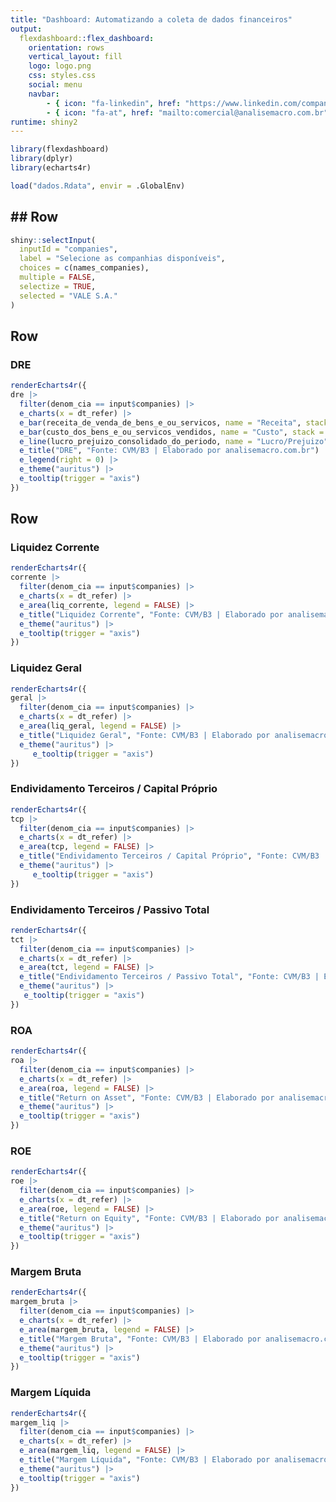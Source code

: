 ```yaml
---
title: "Dashboard: Automatizando a coleta de dados financeiros"
output: 
  flexdashboard::flex_dashboard:
    orientation: rows
    vertical_layout: fill
    logo: logo.png
    css: styles.css
    social: menu
    navbar:
        - { icon: "fa-linkedin", href: "https://www.linkedin.com/company/an%C3%A1lise-macro/", align: right }
        - { icon: "fa-at", href: "mailto:comercial@analisemacro.com.br", align: right }
runtime: shiny2
---
```


<script>
$('.navbar-logo').wrap('<a href="https://analisemacro.com.br/" target=_blank>');
</script>

```r
library(flexdashboard)
library(dplyr)
library(echarts4r)
```


```r
load("dados.Rdata", envir = .GlobalEnv)
```


## Row {.sidebar data-width="200"}
-----------------------------------------

```r
shiny::selectInput(
  inputId = "companies",
  label = "Selecione as companhias disponíveis",
  choices = c(names_companies),
  multiple = FALSE,
  selectize = TRUE,
  selected = "VALE S.A."
)
```

Row {data-width=575}
--------------------------------------

### DRE

```r
renderEcharts4r({
dre |> 
  filter(denom_cia == input$companies) |> 
  e_charts(x = dt_refer) |> 
  e_bar(receita_de_venda_de_bens_e_ou_servicos, name = "Receita", stack = "grp") |> 
  e_bar(custo_dos_bens_e_ou_servicos_vendidos, name = "Custo", stack = "grp") |> 
  e_line(lucro_prejuizo_consolidado_do_periodo, name = "Lucro/Prejuizo") |> 
  e_title("DRE", "Fonte: CVM/B3 | Elaborado por analisemacro.com.br") |> 
  e_legend(right = 0) |> 
  e_theme("auritus") |> 
  e_tooltip(trigger = "axis") 
})
```



Row {.tabset}
-----------------------------------------------------------------------
### Liquidez Corrente

```r
renderEcharts4r({
corrente |> 
  filter(denom_cia == input$companies) |> 
  e_charts(x = dt_refer) |> 
  e_area(liq_corrente, legend = FALSE) |> 
  e_title("Liquidez Corrente", "Fonte: CVM/B3 | Elaborado por analisemacro.com.br") |> 
  e_theme("auritus") |> 
  e_tooltip(trigger = "axis") 
})
```

### Liquidez Geral

```r
renderEcharts4r({
geral |> 
  filter(denom_cia == input$companies) |> 
  e_charts(x = dt_refer) |> 
  e_area(liq_geral, legend = FALSE) |> 
  e_title("Liquidez Geral", "Fonte: CVM/B3 | Elaborado por analisemacro.com.br") |> 
  e_theme("auritus") |> 
     e_tooltip(trigger = "axis") 
})
```

### Endividamento Terceiros / Capital Próprio

```r
renderEcharts4r({
tcp |> 
  filter(denom_cia == input$companies) |> 
  e_charts(x = dt_refer) |> 
  e_area(tcp, legend = FALSE) |> 
  e_title("Endividamento Terceiros / Capital Próprio", "Fonte: CVM/B3 | Elaborado por analisemacro.com.br") |> 
  e_theme("auritus") |> 
     e_tooltip(trigger = "axis") 
})
```

### Endividamento Terceiros / Passivo Total

```r
renderEcharts4r({
tct |> 
  filter(denom_cia == input$companies) |> 
  e_charts(x = dt_refer) |> 
  e_area(tct, legend = FALSE) |> 
  e_title("Endividamento Terceiros / Passivo Total", "Fonte: CVM/B3 | Elaborado por analisemacro.com.br") |> 
  e_theme("auritus") |> 
   e_tooltip(trigger = "axis") 
})
```

### ROA 


```r
renderEcharts4r({
roa |> 
  filter(denom_cia == input$companies) |> 
  e_charts(x = dt_refer) |> 
  e_area(roa, legend = FALSE) |> 
  e_title("Return on Asset", "Fonte: CVM/B3 | Elaborado por analisemacro.com.br") |> 
  e_theme("auritus") |> 
  e_tooltip(trigger = "axis") 
})
```

### ROE

```r
renderEcharts4r({
roe |> 
  filter(denom_cia == input$companies) |> 
  e_charts(x = dt_refer) |> 
  e_area(roe, legend = FALSE) |> 
  e_title("Return on Equity", "Fonte: CVM/B3 | Elaborado por analisemacro.com.br") |> 
  e_theme("auritus") |> 
  e_tooltip(trigger = "axis") 
})
```

### Margem Bruta

```r
renderEcharts4r({
margem_bruta |> 
  filter(denom_cia == input$companies) |> 
  e_charts(x = dt_refer) |> 
  e_area(margem_bruta, legend = FALSE) |> 
  e_title("Margem Bruta", "Fonte: CVM/B3 | Elaborado por analisemacro.com.br") |> 
  e_theme("auritus") |> 
  e_tooltip(trigger = "axis") 
})
```

### Margem Líquida

```r
renderEcharts4r({
margem_liq |> 
  filter(denom_cia == input$companies) |> 
  e_charts(x = dt_refer) |> 
  e_area(margem_liq, legend = FALSE) |> 
  e_title("Margem Líquida", "Fonte: CVM/B3 | Elaborado por analisemacro.com.br") |> 
  e_theme("auritus") |> 
  e_tooltip(trigger = "axis") 
})
```

